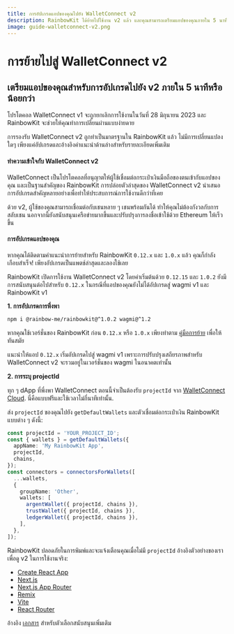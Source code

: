```yaml
---
title: การอัปเกรดแอปของคุณไปยัง WalletConnect v2
description: RainbowKit ได้ย้ายไปใช้งาน v2 แล้ว และคุณสามารถเตรียมแอปของคุณภายใน 5 นาทีหรือน้อยกว่า
image: guide-walletconnect-v2.png
---
```


# การย้ายไปสู่ WalletConnect v2

## เตรียมแอปของคุณสำหรับการอัปเกรดไปยัง v2 ภายใน 5 นาทีหรือน้อยกว่า

โปรโตคอล WalletConnect v1 จะถูกยกเลิกการใช้งานในวันที่ 28 มิถุนายน 2023 และ RainbowKit จะช่วยให้คุณทำการเปลี่ยนผ่านแบบง่ายดาย

การรองรับ WalletConnect v2 ถูกทำเป็นมาตรฐานใน RainbowKit แล้ว ไม่มีการเปลี่ยนแปลงใดๆ เพียงแค่อัปเกรดและอ้างอิงคำแนะนำด้านล่างสำหรับรายละเอียดเพิ่มเติม

#### ทำความเข้าใจกับ WalletConnect v2

WalletConnect เป็นโปรโตคอลที่อนุญาตให้ผู้ใช้เชื่อมต่อกระเป๋าเงินมือถือของตนเข้ากับแอปของคุณ และเป็นฐานสำคัญของ RainbowKit การปล่อยตัวล่าสุดของ WalletConnect v2 นำเสนอการอัปเกรดสำคัญหลายอย่างเพื่อทำให้ประสบการณ์การใช้งานดีกว่าที่เคย

ด้วย v2, ผู้ใช้ของคุณสามารถเชื่อมต่อกับเชนหลาย ๆ เชนพร้อมกันได้ ทำให้คุณไม่ต้องกังวลกับการสลับเชน นอกจากนี้ยังสนับสนุนเครือข่ายมากขึ้นและปรับปรุงการลงชื่อเข้าใช้ด้วย Ethereum ให้เร็วขึ้น

#### การอัปเกรดแอปของคุณ

หากคุณได้ติดตามคำแนะนำการย้ายสำหรับ RainbowKit `0.12.x` และ `1.0.x` แล้ว คุณก็กำลังเกือบสำเร็จ! เพียงอัปเกรดเป็นแพตช์ล่าสุดและลองใช้เลย

RainbowKit เปิดการใช้งาน WalletConnect v2 โดยค่าเริ่มต้นด้วย `0.12.15` และ `1.0.2` ยังมีการสนับสนุนต่อไปสำหรับ `0.12.x` ในกรณีที่แอปของคุณยังไม่ได้อัปเกรดสู่ wagmi v1 และ RainbowKit v1

**1. การอัปเกรดการพึ่งพา**

```bash
npm i @rainbow-me/rainbowkit@^1.0.2 wagmi@^1.2
```

หากคุณใช้เวอร์ชั่นของ RainbowKit ก่อน `0.12.x` หรือ `1.0.x` เพียงทำตาม [คู่มือการย้าย](/docs/migration-guide) เพื่อให้ทันสมัย

แนะนำให้แอป `0.12.x` เริ่มอัปเกรดไปสู่ wagmi v1 เพราะการปรับปรุงเสถียรภาพสำหรับ WalletConnect v2 จะรวมอยู่ในเวอร์ชั่นของ wagmi ในอนาคตเท่านั้น

**2. การระบุ projectId**

ทุก ๆ dApp ที่พึ่งพา WalletConnect ตอนนี้จำเป็นต้องรับ `projectId` จาก [WalletConnect Cloud](https://cloud.walletconnect.com/). นี่คือแบบฟรีและใช้เวลาไม่กี่นาทีเท่านั้น.

ส่ง `projectId` ของคุณไปยัง `getDefaultWallets` และตัวเชื่อมต่อกระเป๋าเงิน RainbowKit แบบต่าง ๆ ดังนี้:

```ts
const projectId = 'YOUR_PROJECT_ID';
const { wallets } = getDefaultWallets({
  appName: 'My RainbowKit App',
  projectId,
  chains,
});
const connectors = connectorsForWallets([
  ...wallets,
  {
    groupName: 'Other',
    wallets: [
      argentWallet({ projectId, chains }),
      trustWallet({ projectId, chains }),
      ledgerWallet({ projectId, chains }),
    ],
  },
]);
```

RainbowKit ปลอดภัยในการพิมพ์และจะแจ้งเตือนคุณเมื่อไม่มี `projectId` อ้างอิงตัวอย่างของเราเพื่อดู v2 ในการใช้งานจริง:

- [Create React App](https://codesandbox.io/p/sandbox/github/rainbow-me/rainbowkit/tree/main/examples/with-create-react-app)
- [Next.js](https://codesandbox.io/p/sandbox/github/rainbow-me/rainbowkit/tree/main/examples/with-next)
- [Next.js App Router](https://codesandbox.io/p/sandbox/github/rainbow-me/rainbowkit/tree/main/examples/with-next-app)
- [Remix](https://codesandbox.io/p/sandbox/github/rainbow-me/rainbowkit/tree/main/examples/with-remix)
- [Vite](https://codesandbox.io/p/sandbox/github/rainbow-me/rainbowkit/tree/main/examples/with-vite)
- [React Router](https://codesandbox.io/p/sandbox/github/rainbow-me/rainbowkit/tree/main/examples/with-react-router)

อ้างอิง [เอกสาร](https://www.rainbowkit.com/docs/custom-wallet-list#walletconnect) สำหรับตัวเลือกสนับสนุนเพิ่มเติม
